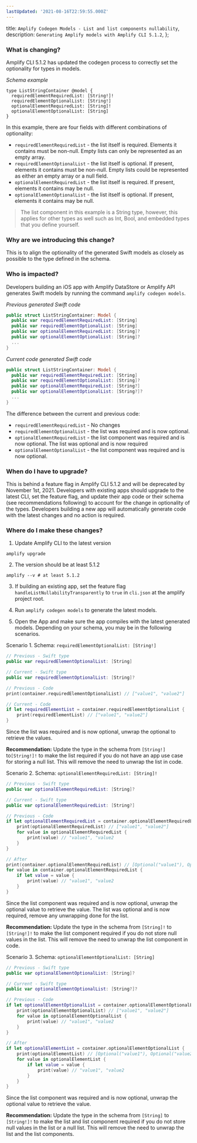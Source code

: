 ```yaml
---
lastUpdated: '2021-08-16T22:59:55.000Z'
---
```

  title: `Amplify Codegen Models - List and list components nullability`,
  description: `Generating Amplify models with Amplify CLI 5.1.2`,
};

### **What is changing?** 

Amplify CLI 5.1.2 has updated the codegen process to correctly set the optionality for types in models.

_Schema example_

```
type ListStringContainer @model {
  requiredElementRequiredList: [String!]!
  requiredElementOptionalList: [String!]
  optionalElementRequiredList: [String]!
  optionalElementOptionalList: [String]
}
```

In this example, there are four fields with different combinations of optionality:
- `requiredElementRequiredList` - the list itself is required. Elements it contains must be non-null. Empty lists can only be represented as an empty array.
- `requiredElementOptionalList` - the list itself is optional. If present, elements it contains must be non-null. Empty lists could be represented as either an empty array or a null field.
- `optionalElementRequiredList` - the list itself is required. If present, elements it contains may be null.
- `optionalElementOptionalList` - the list itself is optional. If present, elements it contains may be null.

> The list component in this example is a String type, however, this applies for other types as well such as Int, Bool, and embedded types that you define yourself.

### **Why are we introducing this change?** 

This is to align the optionality of the generated Swift models as closely as possible to the type defined in the schema.

### **Who is impacted?** 

<BlockSwitcher>

<Block name="iOS">

Developers building an iOS app with Amplify DataStore or Amplify API generates Swift models by running the command `amplify codegen models`. 

 _Previous generated Swift code_

```swift
public struct ListStringContainer: Model {
  public var requiredElementRequiredList: [String]
  public var requiredElementOptionalList: [String]
  public var optionalElementRequiredList: [String]?
  public var optionalElementOptionalList: [String]?
  ...
}
```

_Current code generated Swift code_

```swift
public struct ListStringContainer: Model {
  public var requiredElementRequiredList: [String]
  public var requiredElementOptionalList: [String]?
  public var optionalElementRequiredList: [String?]
  public var optionalElementOptionalList: [String?]?
  ...
}
```

The difference between the current and previous code:

- `requiredElementRequiredList` - No changes
- `requiredElementOptionalList` - the list was required and is now optional.
- `optionalElementRequiredList` - the list component was required and is now optional. The list was optional and is now required
- `optionalElementOptionalList` - the list component was required and is now optional. 

</Block>

</BlockSwitcher>

### **When do I have to upgrade?**

This is behind a feature flag in Amplify CLI 5.1.2 and will be deprecated by November 1st, 2021. Developers with existing apps should upgrade to the latest CLI, set the feature flag, and update their app code or their schema (see recommendations following) to account for the change in optionality of the types. Developers building a new app will automatically generate code with the latest changes and no action is required.

### **Where do I make these changes?**

1. Update Amplify CLI to the latest version

```
amplify upgrade
```

2. The version should be at least 5.1.2

```
amplify --v # at least 5.1.2
```

3. If building an existing app, set the feature flag `handleListNullabilityTransparently` to `true` in `cli.json` at the amplify project root.

4. Run `amplify codegen models` to generate the latest models.

5. Open the App and make sure the app compiles with the latest generated models. Depending on your schema, you may be in the following scenarios.

<BlockSwitcher>

<Block name="iOS">

Scenario 1. Schema: `requiredElementOptionalList: [String!]`

```swift
// Previous - Swift type
public var requiredElementOptionalList: [String]

// Current - Swift type
public var requiredElementOptionalList: [String]?

// Previous - Code 
print(container.requiredElementOptionalList) // ["value1", "value2"]

// Current - Code
if let requiredElementList = container.requiredElementOptionalList { 
    print(requiredElementList) // ["value1", "value2"]
}
```

Since the list was required and is now optional, unwrap the optional to retrieve the values.

**Recommendation:** Update the type in the schema from `[String!]` to`[String!]!` to make the list required if you do not have an app use case for storing a null list. This will remove the need to unwrap the list in code.

 Scenario 2. Schema: `optionalElementRequiredList: [String]!`

```swift
// Previous - Swift type
public var optionalElementRequiredList: [String]?

// Current - Swift type
public var optionalElementRequiredList: [String?]

// Previous - Code
if let optionalElementRequiredList = container.optionalElementRequiredList { 
    print(optionalElementRequiredList) // ["value1", "value2"]
    for value in optionalElementRequiredList {
        print(value) // "value1", "value2
    }
}

// After
print(container.optionalElementRequiredList) // [Optional("value1"), Optional("value2")]
for value in container.optionalElementRequiredList {
    if let value = value {
        print(value) // "value1", "value2
    }
}
```

Since the list component was required and is now optional, unwrap the optional value to retrieve the value. The list was optional and is now required, remove any unwrapping done for the list.

**Recommendation:** Update the type in the schema from `[String]!` to `[String!]!` to make the list component required if you do not store null values in the list. This will remove the need to unwrap the list component in code.

Scenario 3. Schema: `optionalElementOptionalList: [String]`

```swift
// Previous - Swift type
public var optionalElementOptionalList: [String]?

// Current - Swift type
public var optionalElementOptionalList: [String?]?

// Previous - Code
if let optionalElementOptionalList = container.optionalElementOptionalList { 
    print(optionalElementOptionalList) // ["value1", "value2"]
    for value in optionalElementOptionalList {
        print(value) // "value1", "value2
    }
}

// After
if let optionalElementList = container.optionalElementOptionalList { 
    print(optionalElementList) // [Optional("value1"), Optional("value2")]
    for value in optionalElementList {
        if let value = value {
            print(value) // "value1", "value2
        }
    }
}
```

Since the list component was required and is now optional, unwrap the optional value to retrieve the value.

**Recommendation:** Update the type in the schema from `[String]` to `[String!]!` to make the list and list component required if you do not store null values in the list or a null list. This will remove the need to unwrap the list and the list components.

</Block>

</BlockSwitcher>
